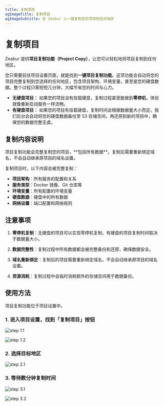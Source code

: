 ```yaml
---
title: 复制项目
ogImageTitle: 复制项目
ogImageSubtitle: 在 Zeabur 上一键复制您的项目到任何地区
---
```



# 复制项目

Zeabur 提供**项目复制功能（Project Copy）**，让您可以轻松地将项目复制到任何地区。

您只需要前往项目设置页面，就能找到**一键项目复制功能**。这项功能会自动将您的项目完整复制到您选择的任何地区，包含项目架构、环境变量，甚至是您的硬盘数据。整个过程只需短短几分钟，大幅节省您的时间与心力。

- **无硬盘项目：** 如果您的项目没有挂载硬盘，复制过程甚至能做到**零停机**，体验就像重新启动服务一样流畅。
- **有硬盘项目：** 如果您的项目有挂载硬盘，复制时间会根据数据量大小而定。我们后台会自动将您的硬盘数据备份至 S3 存储空间，再还原到新的项目中，确保您的数据完整无虞。

## 复制内容说明

<Callout>
    项目复制功能会完整复制您的项目，**包括所有数据**。复制后需要重新绑定域名，不会自动继承原项目的域名设置。
</Callout>

复制项目时，以下内容会被完整复制：
- **项目架构**：所有服务的配置和关系
- **服务类型**：Docker 镜像、Git 仓库等
- **环境变量**：所有配置的环境变量
- **硬盘数据**：硬盘中的所有数据
- **网络设置**：端口配置和网络规则

## 注意事项

1. **零停机复制**：无硬盘的项目可以实现零停机复制，有硬盘的项目复制时间取决于数据量大小。

2. **数据完整性**：复制过程中所有数据都会被完整备份和还原，确保数据安全。

3. **域名重新绑定**：复制后的项目需要重新绑定域名，不会自动继承原项目的域名设置。

4. **资源消耗**：复制过程中会临时消耗额外的存储空间用于数据备份。

## 使用方法

项目复制功能位于项目设置中。

### 1. 进入项目设置，找到「复制项目」按钮

![step 1.1](https://cdn.zeabur.com/clone-project/step-1.1.png)

![step 1.2](https://cdn.zeabur.com/clone-project/step-1.2.png)

### 2. 选择目标地区

![step 2.1](https://cdn.zeabur.com/clone-project/step-2.1.png)

### 3. 等待数分钟复制时间

![step 3.1](https://cdn.zeabur.com/clone-project/step-3.1.png)

![step 3.2](https://cdn.zeabur.com/clone-project/step-3.2.png)